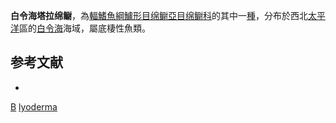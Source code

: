 {{Speciesbox
| taxon = Taranetzella lyoderma
| binomial_authority = [[Andriashev|Andriashev]], 1952
| status = NE
| status_system = IUCN3.1
}}

'''白令海塔拉绵鳚'''，為[[輻鰭魚綱|輻鰭魚綱]][[鱸形目|鱸形目]][[绵鳚亞目|绵鳚亞目]][[绵鳚科|绵鳚科]]的其中一[[種|種]]，分布於西北[[太平洋|太平洋]]區的[[白令海|白令海]]海域，屬底棲性魚類。

==参考文献==
*{{FishBase_species|genus=Taranetzella|species=lyoderma|year=2012|month=3}}

{{鱸形目小作品}}

{{Taxonbar}}
[[Category:1952年描述的鱼类|B]]
[[Category:塔拉绵鳚属|lyoderma]]